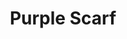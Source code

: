 ---
title: "Purple Scarf"
meta_title: "Purple Scarf craft"
description: "Craft de Purple Scarf"
rank: "c"
draft: false
name: "Purple Scarf"
recipe_img: "https://wiki.pokexgames.com/images/8/86/Purple_Scarf.png"
level: 42
craft_time: 43200
result: 1
value_npc: 1
ingredients:
  - name: "Colored Feather"
    quantity: 9
    item_img: "https://wiki.pokexgames.com/images/2/27/Colored_Feather.png"
    value_npc: 1
  - name: "Male Ear"
    quantity: 10
    item_img: "https://wiki.pokexgames.com/images/8/84/Male_Ear.png"
    value_npc: 1
  - name: "Refined Style Point"
    quantity: 20
    item_img: "https://wiki.pokexgames.com/images/6/6b/Refined_style_point.png"
    value_npc: 1
---